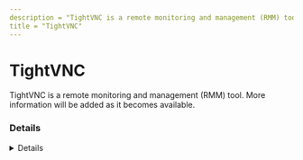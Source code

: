 ```yaml
---
description = "TightVNC is a remote monitoring and management (RMM) tool. More information will be added as it becomes available."
title = "TightVNC"
---
```




# TightVNC

TightVNC is a remote monitoring and management (RMM) tool. More information will be added as it becomes available.

### Details
<Details author={""}
         category={""}
         created={""}
         website={""}
         lastModified={"2024-02-14"}
         privileges={""}
         free={ false }
         verification={ false }
/>

#### Installation Paths
<Card code={ ["tvnviewer.exe", "TightVNCViewerPortable*.exe", "tvnserver.exe"] }/>





### Forensic Artifacts




#### Network Artifacts
<EuiSpacer size="xl"/>
<NetworkArtifactsTable data={ [{"Description": "Known remote domains", "Domains": ["user_managed", "tightvnc.com"], "Ports": []}] }/>




### Detections
- Detects potential network activity of TightVNC RMM tool
  - [Sigma Rule](https://github.com/magicsword-io/LOLRMM/blob/main/detections/sigma/tightvnc_network_sigma.yml)
- Detects potential processes activity of TightVNC RMM tool
  - [Sigma Rule](https://github.com/magicsword-io/LOLRMM/blob/main/detections/sigma/tightvnc_processes_sigma.yml)

### References
- [https://www.tightvnc.com/doc/win/TightVNC_for_Windows-Installation_and_Getting_Started.pdf](https://www.tightvnc.com/doc/win/TightVNC_for_Windows-Installation_and_Getting_Started.pdf)

